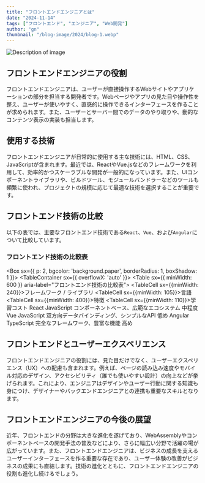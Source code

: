```yaml
---
title: "フロントエンドエンジニアとは"
date: "2024-11-14"
tags: ["フロントエンド", "エンジニア", "Web開発"]
author: "gn"
thumbnail: "/blog-image/2024/blog-1.webp"
---
```


<Image
  src="/blog-image/2024/blog-1.webp"
  alt="Description of image"
  width={300}
  height={200}
/>

## フロントエンドエンジニアの役割

フロントエンドエンジニアは、ユーザーが直接操作するWebサイトやアプリケーションの部分を担当する開発者です。Webページやアプリの見た目や操作性を整え、ユーザーが使いやすく、直感的に操作できるインターフェースを作ることが求められます。また、ユーザーとサーバー間でのデータのやり取りや、動的なコンテンツ表示の実装も担当します。

## 使用する技術

フロントエンドエンジニアが日常的に使用する主な技術には、HTML、CSS、JavaScriptが含まれます。最近では、ReactやVue.jsなどのフレームワークを利用して、効率的かつスケーラブルな開発が一般的になっています。また、UIコンポーネントライブラリや、ビルドツール、モジュールバンドラーなどのツールも頻繁に使われ、プロジェクトの規模に応じて最適な技術を選択することが重要です。

## フロントエンド技術の比較

以下の表では、主要なフロントエンド技術である`React`、`Vue`、および`Angular`について比較しています。


### フロントエンド技術の比較表

<Box sx={{ p: 2, bgcolor: 'background.paper', borderRadius: 1, boxShadow: 1 }}>
  <TableContainer sx={{ overflowX: 'auto' }}>
    <Table sx={{ minWidth: 600 }} aria-label="フロントエンド技術の比較表">
      <TableHead>
        <TableRow>
          <TableCell sx={{minWidth: 240}}>フレームワーク / ライブラリ</TableCell>
          <TableCell sx={{minWidth: 105}}>言語</TableCell>
          <TableCell sx={{minWidth: 400}}>特徴</TableCell>
          <TableCell sx={{minWidth: 110}}>学習コスト</TableCell>
        </TableRow>
      </TableHead>
      <TableBody>
        <TableRow>
          <TableCell>React</TableCell>
          <TableCell>JavaScript</TableCell>
          <TableCell>コンポーネントベース、広範なエコシステム</TableCell>
          <TableCell>中程度</TableCell>
        </TableRow>
        <TableRow>
          <TableCell>Vue</TableCell>
          <TableCell>JavaScript</TableCell>
          <TableCell>双方向データバインディング、シンプルなAPI</TableCell>
          <TableCell>低め</TableCell>
        </TableRow>
        <TableRow>
          <TableCell>Angular</TableCell>
          <TableCell>TypeScript</TableCell>
          <TableCell>完全なフレームワーク、豊富な機能</TableCell>
          <TableCell>高め</TableCell>
        </TableRow>
      </TableBody>
    </Table>
  </TableContainer>
</Box>


## フロントエンドとユーザーエクスペリエンス

フロントエンドエンジニアの役割には、見た目だけでなく、ユーザーエクスペリエンス（UX）への配慮も含まれます。例えば、ページの読み込み速度やモバイル対応のデザイン、アクセシビリティ（誰でも使いやすい設計）の向上などが挙げられます。これにより、エンジニアはデザインやユーザー行動に関する知識も身につけ、デザイナーやバックエンドエンジニアとの連携も重要なスキルとなります。

## フロントエンドエンジニアの今後の展望

近年、フロントエンドの分野は大きな進化を遂げており、WebAssemblyやコンポーネントベースの開発手法の普及などにより、さらに幅広い分野で活躍の場が広がっています。また、フロントエンドエンジニアは、ビジネスの成長を支えるユーザーインターフェースを作る重要な存在であり、ユーザー体験の改善がビジネスの成果にも直結します。技術の進化とともに、フロントエンドエンジニアの役割も進化し続けるでしょう。
